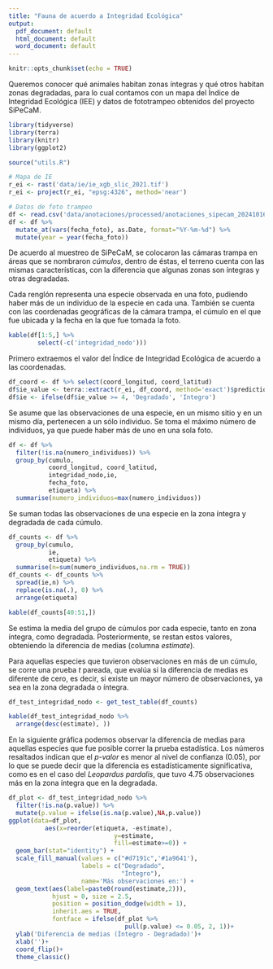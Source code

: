 ```yaml
---
title: "Fauna de acuerdo a Integridad Ecológica"
output:
  pdf_document: default
  html_document: default
  word_document: default
---
```


```r
knitr::opts_chunk$set(echo = TRUE)
```

Queremos conocer qué animales habitan zonas íntegras y qué otros habitan zonas degradadas, para lo cual contamos con un mapa del Índice de Integridad Ecológica (IEE) y datos de fototrampeo obtenidos del proyecto SiPeCaM.

```r
library(tidyverse)
library(terra)
library(knitr)
library(ggplot2)

source("utils.R")

# Mapa de IE
r_ei <- rast('data/ie/ie_xgb_slic_2021.tif')
r_ei <- project(r_ei, "epsg:4326", method='near')

# Datos de foto trampeo
df <- read.csv('data/anotaciones/processed/anotaciones_sipecam_20241016.csv')
df <- df %>% 
  mutate_at(vars(fecha_foto), as.Date, format="%Y-%m-%d") %>% 
  mutate(year = year(fecha_foto))
```

De acuerdo al muestreo de SiPeCaM, se colocaron las cámaras trampa en áreas que se nombraron *cúmulos*, dentro de éstas, el terreno cuenta con las mismas características, con la diferencia que algunas zonas son íntegras y otras degradadas.

Cada renglón representa una especie observada en una foto, pudiendo haber más de un individuo de la especie en cada una. También se cuenta con las coordenadas geográficas de la cámara trampa, el cúmulo en el que fue ubicada y la fecha en la que fue tomada la foto.

```r
kable(df[1:5,] %>% 
        select(-c('integridad_nodo')))
```

Primero extraemos el valor del Índice de Integridad Ecológica de acuerdo a las coordenadas.

```r
df_coord <- df %>% select(coord_longitud, coord_latitud)
df$ie_value <- terra::extract(r_ei, df_coord, method='exact')$prediction
df$ie <- ifelse(df$ie_value >= 4, 'Degradado', 'Integro')
```

Se asume que las observaciones de una especie, en un mismo sitio y en un mismo día, pertenecen a un sólo individuo. Se toma el máximo número de individuos, ya que puede haber más de uno en una sola foto.

```r
df <- df %>% 
  filter(!is.na(numero_individuos)) %>% 
  group_by(cumulo, 
           coord_longitud, coord_latitud, 
           integridad_nodo,ie,
           fecha_foto, 
           etiqueta) %>% 
  summarise(numero_individuos=max(numero_individuos))
```

Se suman todas las observaciones de una especie en la zona íntegra y degradada de cada cúmulo.

```r
df_counts <- df %>% 
  group_by(cumulo,
           ie,
           etiqueta) %>% 
  summarise(n=sum(numero_individuos,na.rm = TRUE))
df_counts <- df_counts %>% 
  spread(ie,n) %>% 
  replace(is.na(.), 0) %>% 
  arrange(etiqueta)
```

```r
kable(df_counts[40:51,])
```

Se estima la media del grupo de cúmulos por cada especie, tanto en zona íntegra, como degradada. Posteriormente, se restan estos valores, obteniendo la diferencia de medias (columna *estimate*).

Para aquellas especies que tuvieron observaciones en más de un cúmulo, se corre una prueba *t* pareada, que evalúa si la diferencia de medias es diferente de cero, es decir, si existe un mayor número de observaciones, ya sea en la zona degradada o íntegra.

```r
df_test_integridad_nodo <- get_test_table(df_counts)
```

```r
kable(df_test_integridad_nodo %>% 
  arrange(desc(estimate), ))
```

En la siguiente gráfica podemos observar la diferencia de medias para aquellas especies que fue posible correr la prueba estadística. Los números resaltados indican que el *p-valor* es menor al nivel de confianza (0.05), por lo que se puede decir que la diferencia es estadísticamente significativa, como es en el caso del *Leopardus pardalis*, que tuvo 4.75 observaciones más en la zona íntegra que en la degradada.

```r
df_plot <- df_test_integridad_nodo %>% 
  filter(!is.na(p.value)) %>% 
  mutate(p.value = ifelse(is.na(p.value),NA,p.value)) 
ggplot(data=df_plot,
          aes(x=reorder(etiqueta, -estimate), 
                             y=estimate,
                             fill=estimate>=0)) +
  geom_bar(stat="identity") +
  scale_fill_manual(values = c("#d7191c",'#1a9641'),
                    labels = c("Degradado", 
                               "Íntegro"),
                    name='Más observaciones en:') +
  geom_text(aes(label=paste0(round(estimate,2))), 
            hjust = 0, size = 2.5,
            position = position_dodge(width = 1),
            inherit.aes = TRUE,
            fontface = ifelse(df_plot %>% 
                                pull(p.value) <= 0.05, 2, 1))+
  ylab('Diferencia de medias (Íntegro - Degradado)')+
  xlab('')+
  coord_flip()+
  theme_classic()
```
